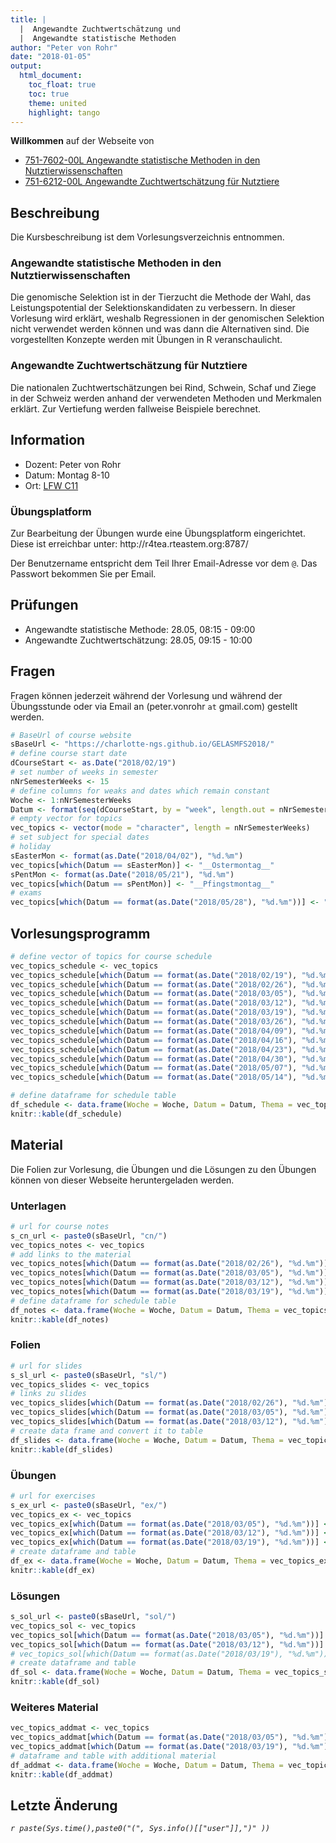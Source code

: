 ```yaml
---
title: |
  |  Angewandte Zuchtwertschätzung und 
  |  Angewandte statistische Methoden
author: "Peter von Rohr"
date: "2018-01-05"
output: 
  html_document:
    toc_float: true
    toc: true
    theme: united
    highlight: tango
---
```


__Willkommen__ auf der Webseite von

- [751-7602-00L	Angewandte statistische Methoden in den Nutztierwissenschaften](http://www.vvz.ethz.ch/Vorlesungsverzeichnis/lerneinheit.view?lerneinheitId=120670&semkez=2018S&ansicht=KATALOGDATEN&lang=de)
- [751-6212-00L Angewandte Zuchtwertschätzung für Nutztiere](http://www.vvz.ethz.ch/Vorlesungsverzeichnis/lerneinheit.view?lerneinheitId=120134&semkez=2018S&ansicht=KATALOGDATEN&lang=de)

## Beschreibung
Die Kursbeschreibung ist dem Vorlesungsverzeichnis entnommen.

### Angewandte statistische Methoden in den Nutztierwissenschaften
Die genomische Selektion ist in der Tierzucht die Methode der Wahl, das Leistungspotential der Selektionskandidaten zu verbessern. In dieser Vorlesung wird erklärt, weshalb Regressionen in der genomischen Selektion nicht verwendet werden können und was dann die Alternativen sind. Die vorgestellten Konzepte werden mit Übungen in R veranschaulicht.

### Angewandte Zuchtwertschätzung für Nutztiere
Die nationalen Zuchtwertschätzungen bei Rind, Schwein, Schaf und Ziege in der Schweiz werden anhand der verwendeten Methoden und Merkmalen erklärt. Zur Vertiefung werden fallweise Beispiele berechnet.


## Information
- Dozent: Peter von Rohr
- Datum: Montag 8-10
- Ort: [LFW C11](http://www.mapsearch.ethz.ch/map/map.do?gebaeudeMap=LFW&lang=en)
    
### Übungsplatform
Zur Bearbeitung der Übungen wurde eine Übungsplatform eingerichtet. Diese ist erreichbar unter: http://r4tea.rteastem.org:8787/

Der Benutzername entspricht dem Teil Ihrer Email-Adresse vor dem `@`. Das Passwort bekommen Sie per Email.


## Prüfungen
- Angewandte statistische Methode: 28.05, 08:15 - 09:00 
- Angewandte Zuchtwertschätzung: 28.05, 09:15 - 10:00


## Fragen
Fragen können jederzeit während der Vorlesung und während der Übungsstunde oder via Email an (peter.vonrohr `at` gmail.com) gestellt werden.

```r
# BaseUrl of course website
sBaseUrl <- "https://charlotte-ngs.github.io/GELASMFS2018/"
# define course start date
dCourseStart <- as.Date("2018/02/19")
# set number of weeks in semester
nNrSemesterWeeks <- 15
# define columns for weaks and dates which remain constant
Woche <- 1:nNrSemesterWeeks
Datum <- format(seq(dCourseStart, by = "week", length.out = nNrSemesterWeeks), "%d.%m")
# empty vector for topics
vec_topics <- vector(mode = "character", length = nNrSemesterWeeks)
# set subject for special dates
# holiday
sEasterMon <- format(as.Date("2018/04/02"), "%d.%m")
vec_topics[which(Datum == sEasterMon)] <- "__Ostermontag__"
sPentMon <- format(as.Date("2018/05/21"), "%d.%m")
vec_topics[which(Datum == sPentMon)] <- "__Pfingstmontag__"
# exams
vec_topics[which(Datum == format(as.Date("2018/05/28"), "%d.%m"))] <- "__Prüfungen__"
```

## Vorlesungsprogramm
```r
# define vector of topics for course schedule
vec_topics_schedule <- vec_topics
vec_topics_schedule[which(Datum == format(as.Date("2018/02/19"), "%d.%m"))] <- "Ausgefallen"
vec_topics_schedule[which(Datum == format(as.Date("2018/02/26"), "%d.%m"))] <- "Ausgefallen"
vec_topics_schedule[which(Datum == format(as.Date("2018/03/05"), "%d.%m"))] <- "Multiple Lineare Regression"
vec_topics_schedule[which(Datum == format(as.Date("2018/03/12"), "%d.%m"))] <- "GBLUP"
vec_topics_schedule[which(Datum == format(as.Date("2018/03/19"), "%d.%m"))] <- "LASSO"
vec_topics_schedule[which(Datum == format(as.Date("2018/03/26"), "%d.%m"))] <- "Bayes"
vec_topics_schedule[which(Datum == format(as.Date("2018/04/09"), "%d.%m"))] <- "Einführung angewandte Zuchtwertschätzung"
vec_topics_schedule[which(Datum == format(as.Date("2018/04/16"), "%d.%m"))] <- "ZWS Rind I"
vec_topics_schedule[which(Datum == format(as.Date("2018/04/23"), "%d.%m"))] <- "ZWS Rind II"
vec_topics_schedule[which(Datum == format(as.Date("2018/04/30"), "%d.%m"))] <- "Braunvieh Schweiz und Qualitas in Zug"
vec_topics_schedule[which(Datum == format(as.Date("2018/05/07"), "%d.%m"))] <- "Suisag und Zuchtprogramm beim Schwein - Andreas Hofer (Suisag)"
vec_topics_schedule[which(Datum == format(as.Date("2018/05/14"), "%d.%m"))] <- "ZWS Rind III"

# define dataframe for schedule table
df_schedule <- data.frame(Woche = Woche, Datum = Datum, Thema = vec_topics_schedule, stringsAsFactors = FALSE)
knitr::kable(df_schedule)
```



## Material
Die Folien zur Vorlesung, die Übungen und die Lösungen zu den Übungen können von dieser Webseite heruntergeladen werden. 

### Unterlagen
```r
# url for course notes
s_cn_url <- paste0(sBaseUrl, "cn/")
vec_topics_notes <- vec_topics
# add links to the material
vec_topics_notes[which(Datum == format(as.Date("2018/02/26"), "%d.%m"))] <- paste0("[Einführung](", s_cn_url, "01-intro.pdf", ")") 
vec_topics_notes[which(Datum == format(as.Date("2018/03/05"), "%d.%m"))] <- paste0("[Lineare Regression](", s_cn_url, "02-linreg.pdf", ")") 
vec_topics_notes[which(Datum == format(as.Date("2018/03/12"), "%d.%m"))] <- paste0("[GBLUP](", s_cn_url, "03-gblup.pdf", ")") 
vec_topics_notes[which(Datum == format(as.Date("2018/03/19"), "%d.%m"))] <- paste0("[LASSO](", s_cn_url, "04-lasso.pdf", ")") 
# define dataframe for schedule table
df_notes <- data.frame(Woche = Woche, Datum = Datum, Thema = vec_topics_notes, stringsAsFactors = FALSE)
knitr::kable(df_notes)
```


### Folien
```r
# url for slides
s_sl_url <- paste0(sBaseUrl, "sl/")
vec_topics_slides <- vec_topics
# links zu slides
vec_topics_slides[which(Datum == format(as.Date("2018/02/26"), "%d.%m"))] <- paste0("[Einführung](", s_sl_url, "w2/asmas_w01_v01.pdf", ")") 
vec_topics_slides[which(Datum == format(as.Date("2018/03/05"), "%d.%m"))] <- paste0("[Lineare Regression](", s_sl_url, "w2/asmas_w02_v02.pdf", ")") 
vec_topics_slides[which(Datum == format(as.Date("2018/03/12"), "%d.%m"))] <- paste0("[Regression (Teil 2)](", s_sl_url, "w2/asmas_w02_v03.pdf", "), [GBLUP](", s_sl_url, "w03/asmas_w03_v03.pdf", ")") 
# create data frame and convert it to table
df_slides <- data.frame(Woche = Woche, Datum = Datum, Thema = vec_topics_slides, stringsAsFactors = FALSE)
knitr::kable(df_slides)
```


### Übungen
```r
# url for exercises
s_ex_url <- paste0(sBaseUrl, "ex/")
vec_topics_ex <- vec_topics
vec_topics_ex[which(Datum == format(as.Date("2018/03/05"), "%d.%m"))] <- paste0("[Lineare Regression](", s_ex_url, "w2/asmas_w2_u1.pdf", ")") 
vec_topics_ex[which(Datum == format(as.Date("2018/03/12"), "%d.%m"))] <- paste0("[Deregression](", s_ex_url, "w03/asmas_w03_u02.pdf", ")") 
vec_topics_ex[which(Datum == format(as.Date("2018/03/19"), "%d.%m"))] <- paste0("[Regression und GBLUP](", s_ex_url, "w04/asmas_w04_u03.pdf", ")") 
# create dataframe and table
df_ex <- data.frame(Woche = Woche, Datum = Datum, Thema = vec_topics_ex, stringsAsFactors = FALSE)
knitr::kable(df_ex)
```



### Lösungen
```r
s_sol_url <- paste0(sBaseUrl, "sol/")
vec_topics_sol <- vec_topics
vec_topics_sol[which(Datum == format(as.Date("2018/03/05"), "%d.%m"))] <- paste0("[Lineare Regression](", s_sol_url, "w2/asmas_w2_l1.pdf", ")")
vec_topics_sol[which(Datum == format(as.Date("2018/03/12"), "%d.%m"))] <- paste0("[Deregression](", s_sol_url, "w03/asmas_w03_l02.pdf", ")")
# vec_topics_sol[which(Datum == format(as.Date("2018/03/19"), "%d.%m"))] <- paste0("[Regression und GBLUP](", s_sol_url, "w04/asmas_w04_l03.pdf", ")")
# create dataframe and table
df_sol <- data.frame(Woche = Woche, Datum = Datum, Thema = vec_topics_sol, stringsAsFactors = FALSE)
knitr::kable(df_sol)
```



### Weiteres Material
```r
vec_topics_addmat <- vec_topics
vec_topics_addmat[which(Datum == format(as.Date("2018/03/05"), "%d.%m"))] <- paste0("[Datensatz Übung 1](", sBaseUrl, "ex/w2/zl_w7_u5_DataLmm.csv", ")") 
vec_topics_addmat[which(Datum == format(as.Date("2018/03/19"), "%d.%m"))] <- paste0("[Genotypen Übung 3](", sBaseUrl, "ex/w04/asmas_w04_u03_genotypes.txt", ")") 
# dataframe and table with additional material
df_addmat <- data.frame(Woche = Woche, Datum = Datum, Thema = vec_topics_addmat, stringsAsFactors = FALSE)
knitr::kable(df_addmat)
```


## Letzte Änderung
_`r paste(Sys.time(),paste0("(", Sys.info()[["user"]],")" ))`_
